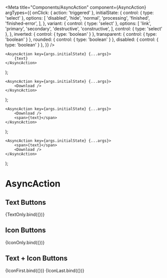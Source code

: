 

<Meta
	title="Components/AsyncAction"
	component={AsyncAction}
	argTypes={{
		onClick: { action: 'triggered' },
		initialState: {
			control: { type: 'select' },
			options: [
				'disabled',
				'hide',
				'normal',
				'processing',
				'finished',
				'finished-error',
			],
		},
		variant: {
			control: { type: 'select' },
			options: [
				'link',
				'primary',
				'secondary',
				'destructive',
				'constructive',
			],
			control: { type: 'select' },
		},
		inverted: { control: { type: 'boolean' } },
		transparent: { control: { type: 'boolean' } },
		rounded: { control: { type: 'boolean' } },
		disabled: { control: { type: 'boolean' } },
	}}
/>

	<AsyncAction key={args.initialState} {...args}>
		{text}
	</AsyncAction>
);

	<AsyncAction key={args.initialState} {...args}>
		<Download />
	</AsyncAction>
);

	<AsyncAction key={args.initialState} {...args}>
		<Download />
		<span>{text}</span>
	</AsyncAction>
);

	<AsyncAction key={args.initialState} {...args}>
		<span>{text}</span>
		<Download />
	</AsyncAction>
);

# AsyncAction

## Text Buttons

<Canvas>
	<Story
		name="Text Only"
		argTypes={{ text: { control: 'text', defaultValue: 'Text' } }}
	>
		{TextOnly.bind({})}
	</Story>
</Canvas>

## Icon Buttons

<Canvas>
	<Story name="Icon Only">{IconOnly.bind({})}</Story>
</Canvas>

## Text + Icon Buttons

<Canvas>
	<Story
		name="Icon First"
		argTypes={{ text: { control: 'text', defaultValue: 'Text' } }}
	>
		{IconFirst.bind({})}
	</Story>
	<Story
		name="Icon Last"
		argTypes={{ text: { control: 'text', defaultValue: 'Text' } }}
	>
		{IconLast.bind({})}
	</Story>
</Canvas>
